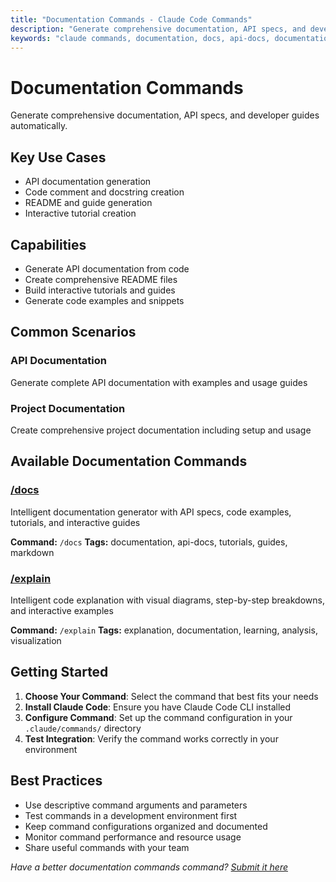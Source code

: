 ```yaml
---
title: "Documentation Commands - Claude Code Commands"
description: "Generate comprehensive documentation, API specs, and developer guides automatically."
keywords: "claude commands, documentation, docs, api-docs, documentation"
---
```


# Documentation Commands

Generate comprehensive documentation, API specs, and developer guides automatically.

## Key Use Cases

- API documentation generation
- Code comment and docstring creation
- README and guide generation
- Interactive tutorial creation

## Capabilities

- Generate API documentation from code
- Create comprehensive README files
- Build interactive tutorials and guides
- Generate code examples and snippets

## Common Scenarios

### API Documentation
Generate complete API documentation with examples and usage guides

### Project Documentation
Create comprehensive project documentation including setup and usage


## Available Documentation Commands

### [/docs](/commands/docs)
Intelligent documentation generator with API specs, code examples, tutorials, and interactive guides

**Command:** `/docs`
**Tags:** documentation, api-docs, tutorials, guides, markdown

### [/explain](/commands/explain)
Intelligent code explanation with visual diagrams, step-by-step breakdowns, and interactive examples

**Command:** `/explain`
**Tags:** explanation, documentation, learning, analysis, visualization


## Getting Started

1. **Choose Your Command**: Select the command that best fits your needs
2. **Install Claude Code**: Ensure you have Claude Code CLI installed
3. **Configure Command**: Set up the command configuration in your `.claude/commands/` directory
4. **Test Integration**: Verify the command works correctly in your environment

## Best Practices

- Use descriptive command arguments and parameters
- Test commands in a development environment first
- Keep command configurations organized and documented
- Monitor command performance and resource usage
- Share useful commands with your team

*Have a better documentation commands command? [Submit it here](/submit)*

